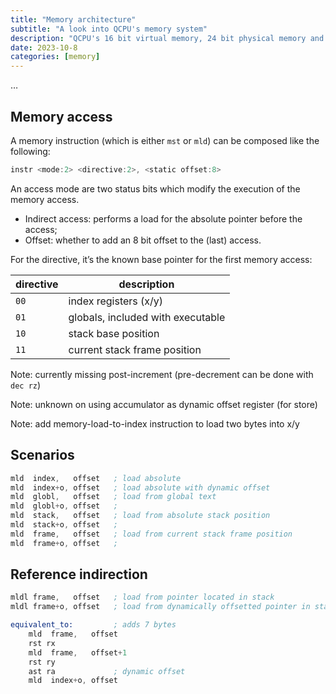 ```yaml
---
title: "Memory architecture"
subtitle: "A look into QCPU's memory system"
description: "QCPU's 16 bit virtual memory, 24 bit physical memory and addressing modes."
date: 2023-10-8
categories: [memory]
---
```


<!--
https://en.wikipedia.org/wiki/Intel_8080
https://en.wikipedia.org/wiki/MOS_Technology_6502
https://en.wikipedia.org/wiki/Motorola_6800
https://en.wikipedia.org/wiki/Zilog_Z80
-->

...

## Memory access

A memory instruction (which is either `mst` or `mld`) can be composed like the
following:

```.asm
instr <mode:2> <directive:2>, <static offset:8>
```

An access mode are two status bits which modify the execution of the memory
access.

- Indirect access: performs a load for the absolute pointer before the access;
- Offset: whether to add an 8 bit offset to the (last) access.

For the directive, it's the known base pointer for the first memory access:

| directive | description                       |
|-----------+-----------------------------------|
| `00`      | index registers (x/y)             |
| `01`      | globals, included with executable |
| `10`      | stack base position               |
| `11`      | current stack frame position      |

::: {.note}
Note: currently missing post-increment (pre-decrement can be done with `dec rz`)

Note: unknown on using accumulator as dynamic offset register (for store)

Note: add memory-load-to-index instruction to load two bytes into x/y
:::

## Scenarios

```.asm
mld  index,   offset   ; load absolute
mld  index+o, offset   ; load absolute with dynamic offset
mld  globl,   offset   ; load from global text
mld  globl+o, offset   ;
mld  stack,   offset   ; load from absolute stack position
mld  stack+o, offset   ;
mld  frame,   offset   ; load from current stack frame position
mld  frame+o, offset   ;
```

## Reference indirection

```.asm
mldl frame,   offset   ; load from pointer located in stack
mldl frame+o, offset   ; load from dynamically offsetted pointer in stack

equivalent_to:         ; adds 7 bytes
    mld  frame,   offset
    rst rx
    mld  frame,   offset+1
    rst ry
    ast ra             ; dynamic offset
    mld  index+o, offset
```
